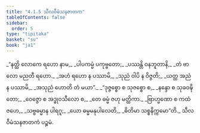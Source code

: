 ```yaml
---
title: "4.1.5 သီလဝီမံသနဇာတက"
tableOfContents: false
sidebar:
  order: 5
type: "tipitaka"
basket: "su"
book: "ja1"
---
```



<DynamicBreadcrumb />

<Division number="17" book="ja1" e="ch" v="22" p="95">

<Paragraph number="903" type="verses" book="ja1">
_“နတ္ထိ လောကေ ရဟော နာမ,_  
_ပါပကမ္မံ ပကုဗ္ဗတော;_  
_ပဿန္တိ ဝနဘူတာနိ,_  
_တံ ဗာလော မညတီ ရဟော._  

</Paragraph>

</Division>
<Division number="18" book="ja1" e="ch" v="22" p="95">

<Paragraph number="904" type="verses" book="ja1">
_အဟံ ရဟော န ပဿာမိ,_  
_သုညံ ဝါပိ န ဝိဇ္ဇတိ;_  
_ယတ္ထ အညံ န ပဿာမိ,_  
_အသုညံ ဟောတိ တံ မယာ”._  

</Paragraph>

</Division>
<Division number="19" book="ja1" e="ch" v="22" p="95">

<Paragraph number="905" type="verses" book="ja1">
_“ဒုဇ္ဇစ္စော စ သုဇစ္စော စ,_  
_နန္ဒော စ သုခဝဍ္ဎိတော;_  
_ဝေဇ္ဇော စ အဒ္ဓုဝသီလော စ,_  
_တေ ဓမ္မံ ဇဟု မတ္ထိကာ._  

</Paragraph>

</Division>
<Division number="20" book="ja1" e="ch" v="22" p="95">

<Paragraph number="906" type="verses" book="ja1">
_ဗြာဟ္မဏော စ ကထံ ဇဟေ,_  
_သဗ္ဗဓမ္မာန ပါရဂူ;_  
_ယော ဓမ္မမနုပါလေတိ,_  
_ဓိတိမာ သစ္စနိက္ကမော”တိ._  


</Paragraph>
</Division>

<Paragraph number="907" type="center" book="ja1">
သီလဝီမံသနဇာတကံ ပဉ္စမံ.
</Paragraph>
